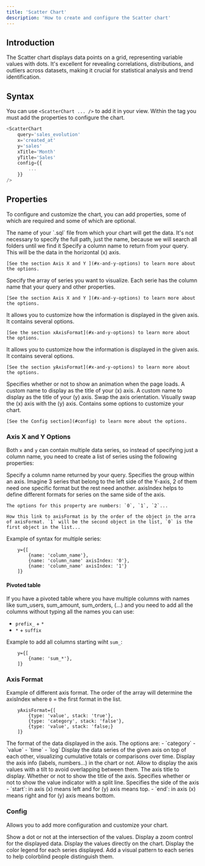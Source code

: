 ```yaml
---
title: 'Scatter Chart'
description: 'How to create and configure the Scatter chart'
---
```


## Introduction
The Scatter chart displays data points on a grid, representing variable values with dots. It's excellent for revealing correlations, distributions, and outliers across datasets, making it crucial for statistical analysis and trend identification.

## Syntax
You can use `<ScatterChart ... />` to add it in your view. Within the tag you must add the properties to configure the chart.

``` js
<ScatterChart
	query='sales_evolution'
    x='created_at'
    y='sales'
    xTitle='Month'
    yTitle='Sales'
    config={{ 
        ...
    }}
/>
```

## Properties
To configure and customize the chart, you can add properties, some of which are required and some of which are optional.

<ParamField path="query" type="string" required>
    The name of your `.sql` file from which your chart will get the data. It's not necessary to specify the full path, just the name, because we will search all folders until we find it
</ParamField>

<ParamField path="x" type="string | array" required>
    Specify a column name to return from your query. This will be the data in the horizontal (x) axis.

    [See the section Axis X and Y ](#x-and-y-options) to learn more about the options.
</ParamField>

<ParamField path="y" type="string | array" required>
    Specify the array of series you want to visualize. Each serie has the column name that your query and other properties.
    
    [See the section Axis X and Y ](#x-and-y-options) to learn more about the options.
</ParamField>

<ParamField path="xAxisFormat" type="array">
    It allows you to customize how the information is displayed in the given axis. It contains several options.    
    
    [See the section xAxisFormat](#x-and-y-options) to learn more about the options.
</ParamField>

<ParamField path="yAxisFormat" type="array">
    It allows you to customize how the information is displayed in the given axis. It contains several options.    

    [See the section yAxisFormat](#x-and-y-options) to learn more about the options.
</ParamField>

<ParamField path="animation" type="boolean">
    Specifies whether or not to show an animation when the page loads.
</ParamField>

<ParamField path="xTitle" type="string">
    A custom name to display as the title of your (x) axis.
</ParamField>

<ParamField path="yTitle" type="string">
    A custom name to display as the title of your (y) axis.
</ParamField>

<ParamField path="swapAxis" type="boolean">
    Swap the axis orientation. Visually swap the (x) axis with the (y) axis.
</ParamField>

<ParamField path="config" type="array">
    Contains some options to customize your chart.
    
    [See the Config section](#config) to learn more about the options.
</ParamField>

### Axis X and Y Options

Both `x` and `y` can contain multiple data series, so instead of specifying just a column name, you need to create a list of series using the following properties:

<ParamField path="name" type="string">
    Specify a column name returned by your query.
</ParamField>

<ParamField path="axisIndex" type="string">
    Specifies the group within an axis. Imagine 3 series that belong to the left side of the Y-axis, 2 of them need one specific format but the rest need another. axisIndex helps to define different formats for series on the same side of the axis.

    The options for this property are numbers: `0`, `1`, `2`...

    How this link to axisFormat is by the order of the object in the arra of axisFormat. `1` will be the second object in the list, `0` is the first object in the list...
</ParamField>

Example of syntax for multiple series:

```
    y={[
		{name: 'column_name'},
		{name: 'column_name' axisIndex: '0'},
		{name: 'column_name' axisIndex: '1'}
    ]}
```

#### Pivoted table
If you have a pivoted table where you have multiple columns with names like sum_users, sum_amount, sum_orders, (...) and you need to add all the columns without typing all the names you can use:

- `prefix_` + `*`
- `*` + `suffix`

Example to add all columns starting wiht `sum_`:
```
    y={[
		{name: 'sum_*'},
    ]}
```
### Axis Format

Example of different axis format. The order of the array will determine the axisIndex where `0` = the first format in the list.

```
    yAxisFormat={[
		{type: 'value', stack: 'true'},
		{type: 'category', stack: 'false'},
		{type: 'value', stack: 'false;}
    ]}
```
<ParamField path="type" type="string">
    The format of the data displayed in the axis. The options are:
    - `category`
    - `value`
    - `time`
    - `log`
</ParamField>

<ParamField path="stack" type="boolean">
    Display the data series of the given axis on top of each other, visualizing cumulative totals or comparisons over time.
</ParamField>

<ParamField path="showAxis" type="boolean">
    Display the axis info (labels, numbers...) in the chart or not.
</ParamField>

<ParamField path="rotate" type="number">
    Allow to display the axis values with a tilt to avoid overlapping between them.
</ParamField>

<ParamField path="displayName" type="string | null">
    The axis title to display.
</ParamField>

<ParamField path="showAxisTitle" type="boolean">
    Whether or not to show the title of the axis.
</ParamField>

<ParamField path="showSplitLine" type="boolean">
    Specifies whether or not to show the value indicator with a split line.
</ParamField>

<ParamField path="axisAlign" type="boolean">
    Specifies the side of the axis
    - `start`: in axis (x) means left and for (y) axis means top.
    - `end`: in axis (x) means right and for (y) axis means bottom.
</ParamField>

### Config
Allows you to add more configuration and customize your chart.

<ParamField path="showDots" type="boolean">
    Show a dot or not at the intersection of the values.
</ParamField>

<ParamField path="showZoom" type="boolean">
    Display a zoom control for the displayed data.
</ParamField>

<ParamField path="showValues" type="boolean">
 Display the values directly on the chart.
</ParamField>

<ParamField path="showLegend" type="boolean">
    Display the color legend for each series displayed.
</ParamField>

<ParamField path="showDecal" type="boolean">
    Add a visual pattern to each series to help colorblind people distinguish them.
</ParamField>

